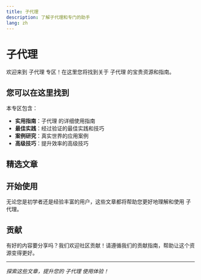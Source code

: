 ```yaml
---
title: 子代理
description: 了解子代理和专门的助手
lang: zh
---
```


# 子代理

欢迎来到 子代理 专区！在这里您将找到关于 子代理 的宝贵资源和指南。

## 您可以在这里找到

本专区包含：

- **实用指南**：子代理 的详细使用指南
- **最佳实践**：经过验证的最佳实践和技巧
- **案例研究**：真实世界的应用案例
- **高级技巧**：提升效率的高级技巧

## 精选文章

<Cards>
  <Card 
    title="忍无可忍写了人生中第一个 Sub Agent：UI Visual Validator" 
    description="面对 Claude Code 在 UI 修改验证上的自欺欺人问题，我开发了这个严格的视觉验证代理——默认失败，只认截图，专治各种我觉得我改好了的情况。"
    href="/docs/zh/sub-agents/ui-visual-validator-agent" 
  />
  <Card 
    title="在 Claude Code 中创建 Gemini CLI 驱动的子代理：完整教程" 
    description="学习如何创建一个专门的子代理，利用 Gemini 的 100万 token 上下文窗口进行大规模代码库分析，同时保持在 Claude Code 的工作流程中。"
    href="/docs/zh/sub-agents/gemini-cli-subagent-tutorial" 
  />
</Cards>

## 开始使用

无论您是初学者还是经验丰富的用户，这些文章都将帮助您更好地理解和使用 子代理。

## 贡献

有好的内容要分享吗？我们欢迎社区贡献！请遵循我们的贡献指南，帮助让这个资源变得更好。

---

*探索这些文章，提升您的 子代理 使用体验！*